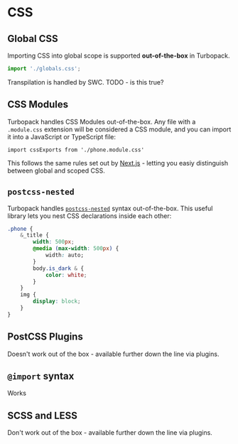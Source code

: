 # CSS

## Global CSS

Importing CSS into global scope is supported **out-of-the-box** in Turbopack.

```ts
import './globals.css';
```

Transpilation is handled by SWC. TODO - is this true?

## CSS Modules

Turbopack handles CSS Modules out-of-the-box. Any file with a `.module.css` extension will be considered a CSS module, and you can import it into a JavaScript or TypeScript file:

```tsx Component.tsx
import cssExports from './phone.module.css'
```

This follows the same rules set out by [Next.js](https://nextjs.org/docs/basic-features/built-in-css-support#adding-component-level-css) - letting you easiy distinguish between global and scoped CSS.

## `postcss-nested`

Turbopack handles [`postcss-nested`](https://www.npmjs.com/package/postcss-nested) syntax out-of-the-box. This useful library lets you nest CSS declarations inside each other:

```css phone.css
.phone {
    &_title {
        width: 500px;
        @media (max-width: 500px) {
            width: auto;
        }
        body.is_dark & {
            color: white;
        }
    }
    img {
        display: block;
    }
}
```

## PostCSS Plugins

Doesn't work out of the box - available further down the line via plugins.

## `@import` syntax

Works

## SCSS and LESS

Don't work out of the box - available further down the line via plugins.
